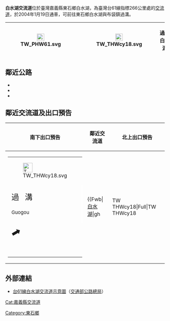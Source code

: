 {{Infobox Taiwan Highway IC
| name = 白水湖交流道
| name_en = Baishuihu Interchange
| rd_type = EX
| rd_number = 61
| exit = 266
| exit_name = 白水湖
| location = [[臺灣|臺灣]][[嘉義縣|嘉義縣]][[東石鄉_(臺灣)|東石鄉]][[白水湖_(臺灣地名)|白水湖]]
| connect = {{Jct|country=TWN|TRCY|18}}
| goto = 東石鄉白水湖、[[布袋鎮|布袋鎮]]過溝
| class = 簡易鑽石型
| time = 2004年1月19日
| other = 
 {{Maplink
 | coord = {{Coord|23.4202|N|120.1620|E}}
 | frame = yes
 | plain = yes
 | zoom = 10
 | type = point
 | type2 =shape
 }}
}}
'''白水湖交流道'''位於臺灣嘉義縣東石鄉白水湖，為臺灣台61線指標266公里處的[[交流道|交流道]]，於2004年1月19日通車，可前往東石鄉白水湖與布袋鎮過溝。
{|class="wikitable" style="text-align:center"
! [[File:TW_PHW61.svg|23px]]
| {{Taiwan Highway IC|266|白水湖}}
| [[File:TW_THWcy18.svg|x23px]]
| '''過溝　白水湖'''
|}

== 鄰近公路 ==
* {{Jct|country=TWN|PH|17}}
* {{Jct|country=TWN|CH|157}}
* {{Jct|country=TWN|TRCY|18}}

== 鄰近交流道及出口預告 ==
{| class="toccolours" border="1" cellpadding="4" style="margin:0 auto; border-collapse:collapse; text-align:center; white-space:nowrap"
! 南下出口預告 !! 鄰近交流道 !! 北上出口預告
|-
| style="text-align:right; font-size:15px" | {{Taiwan Highway IC|266|白水湖}}
{|style="width:190px; background-color:#007F00; text-align:center; color:#FFF; font-weight:bold"
| colspan="2" | <div style="margin-top:6px; margin-bottom:3px">[[File:TW_THWcy18.svg|x30px]]</div>
|-
| style="width:90px; border-right:2px solid #FFF; line-height:24px; font-size:24px; word-spacing:12px" | 過 溝<div style="font-size:15px">Guogou</div>
| style="width:90px; line-height:24px; font-size:24px" | 白水湖<div style="font-size:15px">Baishuihu</div>
|-
| colspan="2" | <div style="margin-bottom:6px; line-height:30px; font-size:36px; transform:rotate(15deg)">⬈</div>
|}
|
{{Start expwy box|[[台灣省道快速公路|台灣省道快速公路]]}}
{{S-expwy IC|[[東石二交流道|東石二交流道]]|往　[[水井交流道|水井交流道]]}}
{{S-line|{{Jct|country=TWN|PH|61}}|266k|#9B0D15}}
{{S-expwy IC|[[布袋一交流道|布袋一交流道]]|往　[[布袋二交流道|布袋二交流道]]}}
{{Illus}}
{{Fwu|eh|[[口湖鄉|口湖]]}}
{{Fwi|hd|262|東石二}}
{{Fwh|ehst}}
{{Fwm|TW PHW61}}
{{Fwh|ehst|266|白水湖}}
{{Fwb|[[白水湖_(臺灣地名)|白水湖]]|gh||TW THWcy18|Full|TW THWcy18||gh|過溝}}
{{Fwh|ehst}}
{{Fwm|TW PHW61}}
{{Fwh|ehst}}
{{Fwi|Full|270|布袋一}}
{{Fwd|eh|[[北門區|北門]]}}
{{Fwed}}
| style="text-align:right; font-size:15px" | {{Taiwan Highway IC|266|白水湖}}
{|style="width:190px; background-color:#007F00; text-align:center; color:#FFF; font-weight:bold"
| colspan="2" | <div style="margin-top:6px; margin-bottom:3px">[[File:TW_THWcy18.svg|x30px]]</div>
|-
| style="width:90px; border-right:2px solid #FFF; line-height:24px; font-size:24px" | 白水湖<div style="font-size:15px">Baishuihu</div>
| style="width:90px; line-height:24px; font-size:24px; word-spacing:12px" | 過 溝<div style="font-size:15px">Guogou</div>
|-
| colspan="2" | <div style="margin-bottom:6px; line-height:30px; font-size:36px; transform:rotate(15deg)">⬈</div>
|}
|}

== 外部連結 ==
* [https://www.thb.gov.tw/resource/upload/Expressway/8bc6f25f-571c-487b-a2df-4632208ba465.jpg 台61線白水湖交流道示意圖]（[[交通部公路總局|交通部公路總局]]）

{{台61線}}

[[Cat:嘉義縣交流道|Cat:嘉義縣交流道]]
[[Category:東石鄉|Category:東石鄉]]
